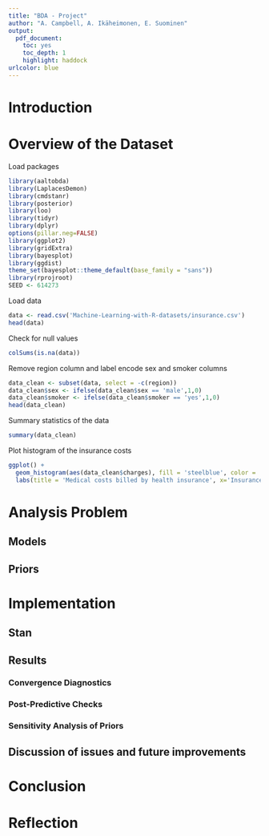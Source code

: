 ---
title: "BDA - Project"
author: "A. Campbell, A. Ikäheimonen, E. Suominen"
output: 
  pdf_document: 
    toc: yes
    toc_depth: 1
    highlight: haddock
urlcolor: blue
---

\newpage

# Introduction



# Overview of the Dataset

Load packages
```{r message=FALSE, warning=FALSE}
library(aaltobda)
library(LaplacesDemon)
library(cmdstanr)
library(posterior)
library(loo)
library(tidyr)
library(dplyr)
options(pillar.neg=FALSE)
library(ggplot2)
library(gridExtra)
library(bayesplot)
library(ggdist)
theme_set(bayesplot::theme_default(base_family = "sans"))
library(rprojroot)
SEED <- 614273
```

Load data
```{r}
data <- read.csv('Machine-Learning-with-R-datasets/insurance.csv')
head(data)
```

Check for null values
```{r}
colSums(is.na(data))
```

Remove region column and label encode sex and smoker columns
```{r}
data_clean <- subset(data, select = -c(region))
data_clean$sex <- ifelse(data_clean$sex == 'male',1,0)
data_clean$smoker <- ifelse(data_clean$smoker == 'yes',1,0)
head(data_clean)
```

Summary statistics of the data
```{r}
summary(data_clean)
```

Plot histogram of the insurance costs
```{r}
ggplot() +
  geom_histogram(aes(data_clean$charges), fill = 'steelblue', color = 'black') +
  labs(title = 'Medical costs billed by health insurance', x='Insurance cost ($)')
```


# Analysis Problem
## Models
## Priors
# Implementation
## Stan
## Results
### Convergence Diagnostics
### Post-Predictive Checks
### Sensitivity Analysis of Priors
## Discussion of issues and future improvements
# Conclusion
# Reflection
